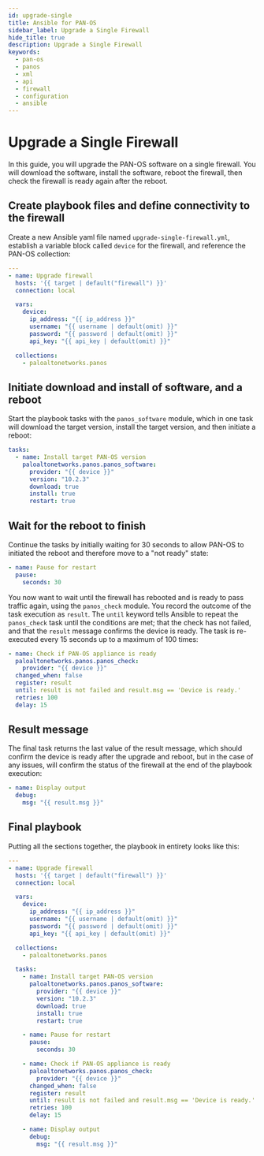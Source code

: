 ```yaml
---
id: upgrade-single
title: Ansible for PAN-OS
sidebar_label: Upgrade a Single Firewall
hide_title: true
description: Upgrade a Single Firewall
keywords:
  - pan-os
  - panos
  - xml
  - api
  - firewall
  - configuration
  - ansible
---
```



# Upgrade a Single Firewall

In this guide, you will upgrade the PAN-OS software on a single firewall. You will download the software, install the software, reboot the firewall, then check the firewall is ready again after the reboot.

<Assumptions />

<LabGuidance />

## Create playbook files and define connectivity to the firewall

Create a new Ansible yaml file named `upgrade-single-firewall.yml`, establish a variable block called `device` for the firewall, and reference the PAN-OS collection:

```yaml
---
- name: Upgrade firewall
  hosts: '{{ target | default("firewall") }}'
  connection: local

  vars:
    device:
      ip_address: "{{ ip_address }}"
      username: "{{ username | default(omit) }}"
      password: "{{ password | default(omit) }}"
      api_key: "{{ api_key | default(omit) }}"

  collections:
    - paloaltonetworks.panos
```

## Initiate download and install of software, and a reboot

Start the playbook tasks with the `panos_software` module, which in one task will download the target version, install the target version, and then initiate a reboot:

```yaml
tasks:
  - name: Install target PAN-OS version
    paloaltonetworks.panos.panos_software:
      provider: "{{ device }}"
      version: "10.2.3"
      download: true
      install: true
      restart: true
```

## Wait for the reboot to finish

Continue the tasks by initially waiting for 30 seconds to allow PAN-OS to initiated the reboot and therefore move to a "not ready" state:

```yaml
- name: Pause for restart
  pause:
    seconds: 30
```

You now want to wait until the firewall has rebooted and is ready to pass traffic again, using the `panos_check` module. You record the outcome of the task execution as `result`. The `until` keyword tells Ansible to repeat the `panos_check` task until the conditions are met; that the check has not failed, and that the `result` message confirms the device is ready. The task is re-executed every 15 seconds up to a maximum of 100 times:

```yaml
- name: Check if PAN-OS appliance is ready
  paloaltonetworks.panos.panos_check:
    provider: "{{ device }}"
  changed_when: false
  register: result
  until: result is not failed and result.msg == 'Device is ready.'
  retries: 100
  delay: 15
```

## Result message

The final task returns the last value of the result message, which should confirm the device is ready after the upgrade and reboot, but in the case of any issues, will confirm the status of the firewall at the end of the playbook execution:

```yaml
- name: Display output
  debug:
    msg: "{{ result.msg }}"
```

## Final playbook

Putting all the sections together, the playbook in entirety looks like this:

```yaml
---
- name: Upgrade firewall
  hosts: '{{ target | default("firewall") }}'
  connection: local

  vars:
    device:
      ip_address: "{{ ip_address }}"
      username: "{{ username | default(omit) }}"
      password: "{{ password | default(omit) }}"
      api_key: "{{ api_key | default(omit) }}"

  collections:
    - paloaltonetworks.panos

  tasks:
    - name: Install target PAN-OS version
      paloaltonetworks.panos.panos_software:
        provider: "{{ device }}"
        version: "10.2.3"
        download: true
        install: true
        restart: true

    - name: Pause for restart
      pause:
        seconds: 30

    - name: Check if PAN-OS appliance is ready
      paloaltonetworks.panos.panos_check:
        provider: "{{ device }}"
      changed_when: false
      register: result
      until: result is not failed and result.msg == 'Device is ready.'
      retries: 100
      delay: 15

    - name: Display output
      debug:
        msg: "{{ result.msg }}"
```
